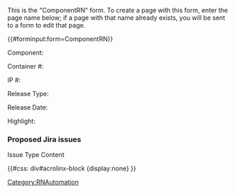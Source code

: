 <noinclude>
This is the "ComponentRN" form.
To create a page with this form, enter the page name below;
if a page with that name already exists, you will be sent to a form to edit that page.

{{#forminput:form=ComponentRN}}

</noinclude><includeonly>
<div id="wikiPreview" style="display: none; padding-bottom: 25px; margin-bottom: 25px; border-bottom: 1px solid #AAAAAA;"></div>

{{{info|page name=Draft:RN/<ComponentRN[Component]>-<ComponentRN[ReleaseNumber]>|create title=Create a new RN |edit title=Editing {{#explode:{{FULLPAGENAME}}|/|2}}  }}}

{{{for template|ComponentRN}}}

<div class="col-md-2 form-label">Component:</div> 
<div class="col-md-10">{{{field|Component|input type=combobox|existing values only|placeholder=Select component|cargo table=Component|cargo field=Name|order by=Component.Name}}}</div>  
<div class="col-md-2 form-label">Container #:{{FormTip|Enter the Container-based release number exactly as defined here.}}</div> 
<div class="col-md-10">{{{field|ReleaseNumber|input type=regexp|regexp=/^\d{3}\.\d(?:\.\d{3}(?:\.\d{2}(?:\.RE)?)?)?$/|message=Use format: n.n.nnn.nn|placeholder=Enter release number in 100.0.000.01 format}}}</div>
<div style="clear:both"></div>

<div class="col-md-2 form-label">IP #:{{FormTip|Enter the IP-based release number exactly as defined here.}}</div> 
<div style="clear:both"></div>
<div class="col-md-2 form-label">Release Type:</div> 
<div class="col-md-10">{{{field|ReleaseType|input type=dropdown|values=General, Hotfix|placeholder=Click to select release type|cargo table=ComponentRN|cargo field=Release_Type}}}</div>  
<div style="clear:both"></div>
 
<div class="col-md-2 form-label">Release Date:</div> 
<div class="col-md-10">{{{field|ReleaseDate|input type=datepicker|default=now}}}</div>  

<div class="col-md-2 form-label">Highlight:</div>{{FormTip|Craft a single sentence that sums up the main selling point for this release. For example, <need 2 or 3 solid examples>}}
<div class="col-md-10">{{{field|Highlight|input type=textarea|editor=visual editor}}}</div>
<div style="clear:both"></div>
{{{field|JQL|hidden}}} 
===Proposed Jira issues===

{{{end template}}}  


{{{for template|JiraIssue|multiple|display=spreadsheet|height=800}}}
Issue{{{field|Issue}}}
Type{{{field|Type}}}
Content{{{field|Content}}}
{{{field|LocalContent|hidden}}}
{{{end template}}}

{{#css: div#acrolinx-block {display:none} }}
{{{standard input|summary}}}

{{{standard input|minor edit}}} {{{standard input|watch}}}

{{{standard input|save}}} {{{standard input|preview}}} {{{standard input|changes}}} {{{standard input|cancel}}}
{{HideExpandAll}}</includeonly><noinclude>[[Category:RNAutomation]]
</noinclude>
